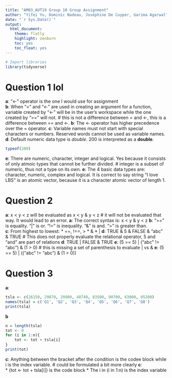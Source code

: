 ```yaml
---
title: "AM03_AUT19 Group 10 Group Assignment"
author: "Yifei Yu, Dominic Nadeau, Joséphine De Cuyper, Garima Agarwal"
date: "`r Sys.Date()`"
output:
  html_document:
    theme: flatly
    highlight: zenburn
    toc: yes
    toc_float: yes
---
```


```r
# Import libraries
library(tidyverse)
```

# Question 1 lol
**a**: "<-" operator is the one I would use for assignment  
**b**: When "=" and "<-" are used in creating an argument for a function, variable created by "<-" will be in the user's workspace while the one created by "==" will not.  # this is not a difference between = and <-, this is a difference between == and <-.
**b**: The <- operator has higher precedence over the = operator.
**c**: Variable names must not start with special characters or numbers. Reserved words cannot be used as variable names.  
**d**: Default numeric data type is _double_. 200 is interpreted as a __double__. 
```r
typeof(200)
```
**e**: There are numeric, character, integer and logical. Yes because it consists of only atmoic types that cannot be further divided. # integer is a subset of numeric, thus not a type on its own.
**e**: The 4 basic data types are: character, numeric, complex and logical. It is correct to say string "I love LBS" is an atomic vector, because it is a character atomic vector of length 1.

# Question 2
**a**: x < y < z will be evaluated as x < y & y < z  # it will not be evaluated that way. It would lead to an error.
**a**: The correct syntax is: x < y & y < z
**b**: "==" is equality. "|" is or. "!=" is inequality. "&" is and. ">" is greater than.  
**c**: From highest to lowest:
  *  ==, !==, >
  * &
  * | 
**d**: TRUE & 5 & FALSE & "abc" & TRUE  # This does not properly evaluate the relational operator, 5 and "and" are part of relations
**d**: TRUE | FALSE & TRUE
**e**: (5 == 5) | ("abc" != "abc") & (1 > 0) # this is missing a set of parenthesis to evaluate | vs &
**e**: (5 == 5) | (("abc" != "abc") & (1 > 0))

# Question 3
**a**: 
```r
tsla <- c(26150, 29870, 29980, 40740, 83500, 90700, 63000, 95200)
names(tsla) = c('Q1', 'Q2', 'Q3', 'Q4', 'Q5', 'Q6', 'Q7', 'Q8')
print(tsla)
```

**b**
```r
n = length(tsla)
tot <- 0
for (i in 1:n){
    tot <- tot + tsla[i]
}
print(tot)
```

**c**: Anything between the bracket after the condition is the codee block while i is the index variable. # could be formulated a bit more clearly
**c**:   
  * {tot <- tot + tsla[i]} is the code block
  * The i in (i in 1:n) is the index variable
